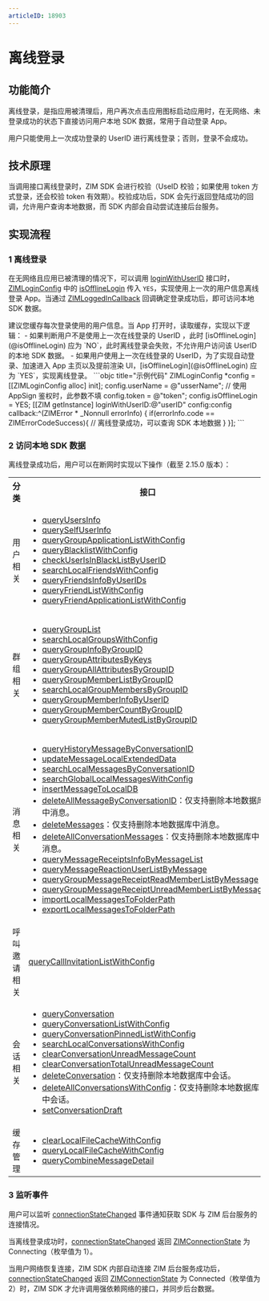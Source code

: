 ```yaml
---
articleID: 18903
---
```


# 离线登录

## 功能简介

离线登录，是指应用被清理后，用户再次点击应用图标启动应用时，在无网络、未登录成功的状态下直接访问用户本地 SDK 数据，常用于自动登录 App。

<Note title="说明">

用户只能使用上一次成功登录的 UserID 进行离线登录；否则，登录不会成功。
</Note>

## 技术原理

当调用接口离线登录时，ZIM SDK 会进行校验（UseID 校验；如果使用 token 方式登录，还会校验 token 有效期）。校验成功后，SDK 会先行返回登陆成功的回调，允许用户查询本地数据，而 SDK 内部会自动尝试连接后台服务。



## 实现流程

### 1 离线登录

在无网络且应用已被清理的情况下，可以调用 [loginWithUserID](https://doc-zh.zego.im/article/api?doc=zim_API~objective-c_ios~protocol~ZIM#login-with-user-id-config-callback-2) 接口时，[ZIMLoginConfig](@-ZIMLoginConfig) 中的 [isOfflineLogin](@isOfflineLogin) 传入 `YES`，实现使用上一次的用户信息离线登录 App。当通过 [ZIMLoggedInCallback](@ZIMLoggedInCallback) 回调确定登录成功后，即可访问本地 SDK 数据。 

<Note title="说明">
建议您缓存每次登录使用的用户信息。当 App 打开时，读取缓存，实现以下逻辑：
- 如果判断用户不是使用上一次在线登录的 UserID ，此时 [isOfflineLogin](@isOfflineLogin) 应为 `NO`，此时离线登录会失败，不允许用户访问该 UserID 的本地 SDK 数据。
- 如果用户使用上一次在线登录的 UserID，为了实现自动登录、加速进入 App 主页以及提前渲染 UI，[isOfflineLogin](@isOfflineLogin) 应为 `YES`，实现离线登录。
</Note>



<CodeGroup>
```objc title="示例代码"
ZIMLoginConfig *config = [[ZIMLoginConfig alloc] init];
config.userName = @"usserName";
// 使用 AppSign 鉴权时，此参数不填
config.token = @"token";
config.isOfflineLogin = YES;
[[ZIM getInstance] loginWithUserID:@"userID" config:config callback:^(ZIMError * _Nonnull errorInfo) {
    if(errorInfo.code == ZIMErrorCodeSuccess){
        // 离线登录成功，可以查询 SDK 本地数据
    }
}];
```
</CodeGroup>



### 2 访问本地 SDK 数据

离线登录成功后，用户可以在断网时实现以下操作（截至 2.15.0 版本）：

<table>
<tbody><tr>
<th>分类</th>
<th>接口</th>
</tr>
<tr>
<td>用户相关</td>
<td><ul>
<li><a href="https://doc-zh.zego.im/article/api?doc=zim_API~objective-c_ios~protocol~ZIM#query-users-info-user-i-ds-config-callback" target="_blank" referer="noopener">queryUsersInfo</a></li>
<li><a href="https://doc-zh.zego.im/article/api?doc=zim_API~objective-c_ios~protocol~ZIM#query-self-user-info-callback" target="_blank" referer="noopener">querySelfUserInfo</a></li>
<li><a href="https://doc-zh.zego.im/article/api?doc=zim_API~objective-c_ios~protocol~ZIM#query-group-application-list-with-config-callback" target="_blank" referer="noopener">queryGroupApplicationListWithConfig</a></li>
<li><a href="https://doc-zh.zego.im/article/api?doc=zim_API~objective-c_ios~protocol~ZIM#query-blacklist-with-config-config-callback">queryBlacklistWithConfig</a></li>
<li><a href="https://doc-zh.zego.im/article/api?doc=zim_API~objective-c_ios~protocol~ZIM#check-user-is-in-black-list-by-user-id-user-id-callback">checkUserIsInBlackListByUserID</a></li>
<li><a href="https://doc-zh.zego.im/article/api?doc=zim_API~objective-c_ios~protocol~ZIM#search-local-friends-with-config-config-callback">searchLocalFriendsWithConfig</a></li>
<li><a href="https://doc-zh.zego.im/article/api?doc=zim_API~objective-c_ios~protocol~ZIM#query-friends-info-by-user-i-ds-user-i-ds-callback">queryFriendsInfoByUserIDs</a></li>
<li><a href="https://doc-zh.zego.im/article/api?doc=zim_API~objective-c_ios~protocol~ZIM#query-friend-list-with-config-config-callback">queryFriendListWithConfig</a></li>
<li><a href="https://doc-zh.zego.im/article/api?doc=zim_API~objective-c_ios~protocol~ZIM#query-friend-application-list-with-config-config-callback">queryFriendApplicationListWithConfig</a></li>
</ul></td>
</tr>
<tr>
<td>群组相关</td>
<td><ul>
<li><a href="https://doc-zh.zego.im/article/api?doc=zim_API~objective-c_ios~protocol~ZIM#query-group-list" target="_blank" referer="noopener">queryGroupList</a></li>
<li><a href="https://doc-zh.zego.im/article/api?doc=zim_API~objective-c_ios~protocol~ZIM#search-local-group-members-by-group-id-group-id-config-callback" target="_blank" referer="noopener">searchLocalGroupsWithConfig</a></li>
<li><a href="https://doc-zh.zego.im/article/api?doc=zim_API~objective-c_ios~protocol~ZIM#query-group-info-by-group-id-callback" target="_blank" referer="noopener">queryGroupInfoByGroupID</a></li>
<li><a href="https://doc-zh.zego.im/article/api?doc=zim_API~objective-c_ios~protocol~ZIM#query-group-attributes-by-keys-group-id-callback" target="_blank" referer="noopener">queryGroupAttributesByKeys</a></li>
<li><a href="https://doc-zh.zego.im/article/api?doc=zim_API~objective-c_ios~protocol~ZIM#query-group-all-attributes-by-group-id-callback" target="_blank" referer="noopener">queryGroupAllAttributesByGroupID</a></li>
<li><a href="https://doc-zh.zego.im/article/api?doc=zim_API~objective-c_ios~protocol~ZIM#query-group-member-list-by-group-id-config-callback" target="_blank" referer="noopener">queryGroupMemberListByGroupID</a></li>
<li><a href="https://doc-zh.zego.im/article/api?doc=zim_API~objective-c_ios~protocol~ZIM#search-local-group-members-by-group-id-group-id-config-callback" target="_blank" referer="noopener">searchLocalGroupMembersByGroupID</a></li>
<li><a href="https://doc-zh.zego.im/article/api?doc=zim_API~objective-c_ios~protocol~ZIM#query-group-member-info-by-user-id-group-id-callback" target="_blank" referer="noopener">queryGroupMemberInfoByUserID</a></li>
<li><a href="https://doc-zh.zego.im/article/api?doc=zim_API~objective-c_ios~protocol~ZIM#query-group-member-count-by-group-id-group-id-callback" target="_blank" referer="noopener">queryGroupMemberCountByGroupID</a></li>
<li><a href="https://doc-zh.zego.im/article/api?doc=zim_API~objective-c_ios~protocol~ZIM#query-group-member-muted-list-by-group-id-config-callback" target="_blank" referer="noopener">queryGroupMemberMutedListByGroupID</a></li>
</ul></td>
</tr>
<tr>
<td>消息相关</td>
<td><ul>
<li><a href="https://doc-zh.zego.im/article/api?doc=zim_API~objective-c_ios~protocol~ZIM#query-history-message-by-conversation-id-conversation-type-config-callback" target="_blank" referer="noopener">queryHistoryMessageByConversationID</a></li>
<li><a href="https://doc-zh.zego.im/article/api?doc=zim_API~objective-c_ios~protocol~ZIM#update-message-local-extended-data-local-extended-data-message-callback" target="_blank" referer="noopener">updateMessageLocalExtendedData</a></li>
<li><a href="https://doc-zh.zego.im/article/api?doc=zim_API~objective-c_ios~protocol~ZIM#search-local-messages-by-conversation-id-conversation-id-conversation-type-config-callback" target="_blank" referer="noopener">searchLocalMessagesByConversationID</a></li>
<li><a href="https://doc-zh.zego.im/article/api?doc=zim_API~objective-c_ios~protocol~ZIM#search-global-local-messages-with-config-config-callback" target="_blank" referer="noopener">searchGlobalLocalMessagesWithConfig</a></li>
<li><a href="https://doc-zh.zego.im/article/api?doc=zim_API~objective-c_ios~protocol~ZIM#insert-message-to-local-db-message-conversation-id-conversation-type-sender-user-id-callback" target="_blank" referer="noopener">insertMessageToLocalDB</a></li>
<li><a href="https://doc-zh.zego.im/article/api?doc=zim_API~objective-c_ios~protocol~ZIM#delete-all-message-by-conversation-id-conversation-id-conversation-type-config-callback" target="_blank" referer="noopener">deleteAllMessageByConversationID</a>：仅支持删除本地数据库中消息。</li>
<li><a href="https://doc-zh.zego.im/article/api?doc=zim_API~objective-c_ios~protocol~ZIM#delete-messages-message-list-conversation-id-conversation-type-config-callback" target="_blank" referer="noopener">deleteMessages</a>：仅支持删除本地数据库中消息。</li><li><a href="https://doc-zh.zego.im/article/api?doc=zim_API~objective-c_ios~protocol~ZIM#delete-all-conversation-messages-with-config-config-callback" target="_blank" referer="noopener">deleteAllConversationMessages</a>：仅支持删除本地数据库中消息。</li>
<li><a href="https://doc-zh.zego.im/article/api?doc=zim_API~objective-c_ios~protocol~ZIM#query-message-receipts-info-by-message-list-message-list-conversation-id-conversation-type-callback" target="_blank" referer="noopener">queryMessageReceiptsInfoByMessageList</a></li>
<li><a href="https://doc-zh.zego.im/article/api?doc=zim_API~objective-c_ios~protocol~ZIM#query-message-reaction-user-list-by-message-message-config-callback" target="_blank" referer="noopener">queryMessageReactionUserListByMessage</a></li>
<li><a href="https://doc-zh.zego.im/article/api?doc=zim_API~objective-c_ios~protocol~ZIM#query-group-message-receipt-read-member-list-by-message-message-group-id-config-callback" target="_blank" referer="noopener">queryGroupMessageReceiptReadMemberListByMessage</a></li><li><a href="https://doc-zh.zego.im/article/api?doc=zim_API~objective-c_ios~protocol~ZIM#query-group-message-receipt-unread-member-list-by-message-message-group-id-config-callback" target="_blank" referer="noopener">queryGroupMessageReceiptUnreadMemberListByMessage</a></li>
<li><a href="https://doc-zh.zego.im/article/api?doc=zim_API~objective-c_ios~protocol~ZIM#import-local-messages-to-folder-path-folder-path-config-progress-callback" target="_blank" referer="noopener">importLocalMessagesToFolderPath</a></li>
<li><a href="https://doc-zh.zego.im/article/api?doc=zim_API~objective-c_ios~protocol~ZIM#export-local-messages-to-folder-path-folder-path-config-progress-callback" target="_blank" referer="noopener">exportLocalMessagesToFolderPath</a></li>
</ul></td>
</tr>
<tr>
<td>呼叫邀请相关</td>
<td><a href="https://doc-zh.zego.im/article/api?doc=zim_API~objective-c_ios~protocol~ZIM#query-call-invitation-list-with-config-callback" target="_blank" referer="noopener">queryCallInvitationListWithConfig</a></td>
</tr>
<tr>
<td>会话相关</td>
<td><ul>
<li><a href="https://doc-zh.zego.im/article/api?doc=zim_API~objective-c_ios~protocol~ZIM#query-conversation-conversation-id-conversation-type-callback" target="_blank" referer="noopener">queryConversation</a></li>
<li><a href="https://doc-zh.zego.im/article/api?doc=zim_API~objective-c_ios~protocol~ZIM#query-conversation-list-with-config-callback" target="_blank" referer="noopener">queryConversationListWithConfig</a></li>
<li><a href="https://doc-zh.zego.im/article/api?doc=zim_API~objective-c_ios~protocol~ZIM#query-conversation-list-with-config-callback" target="_blank" referer="noopener">queryConversationPinnedListWithConfig</a></li>
<li><a href="https://doc-zh.zego.im/article/api?doc=zim_API~objective-c_ios~protocol~ZIM#search-local-conversations-with-config-config-callback" target="_blank" referer="noopener">searchLocalConversationsWithConfig</a></li>
<li><a href="https://doc-zh.zego.im/article/api?doc=zim_API~objective-c_ios~protocol~ZIM#clear-conversation-unread-message-count-conversation-type-config-callback" target="_blank" referer="noopener">clearConversationUnreadMessageCount</a></li>
<li><a href="https://doc-zh.zego.im/article/api?doc=zim_API~objective-c_ios~protocol~ZIM#clear-conversation-total-unread-message-count-callback" target="_blank" referer="noopener">clearConversationTotalUnreadMessageCount</a></li>
<li><a href="https://doc-zh.zego.im/article/api?doc=zim_API~objective-c_ios~protocol~ZIM#delete-conversation-conversation-type-config-callback" target="_blank" referer="noopener">deleteConversation</a>：仅支持删除本地数据库中会话。</li>
<li><a href="https://doc-zh.zego.im/article/api?doc=zim_API~objective-c_ios~protocol~ZIM#delete-all-conversations-with-config-config-callback" target="_blank" referer="noopener">deleteAllConversationsWithConfig</a>：仅支持删除本地数据库中会话。</li>
<li><a href="https://doc-zh.zego.im/article/api?doc=zim_API~objective-c_ios~protocol~ZIM#set-conversation-draft-draft-conversation-id-conversation-type-callback" target="_blank" referer="noopener">setConversationDraft</a></li>
</ul></td>
</tr>
<tr>
<td>缓存管理</td>
<td><ul>
<li><a href="https://doc-zh.zego.im/article/api?doc=zim_API~objective-c_ios~protocol~ZIM#clear-local-file-cache-with-config-config-callback" target="_blank" referer="noopener">clearLocalFileCacheWithConfig</a></li>
<li><a href="https://doc-zh.zego.im/article/api?doc=zim_API~objective-c_ios~protocol~ZIM#query-local-file-cache-with-config-config-callback" target="_blank" referer="noopener">queryLocalFileCacheWithConfig</a></li><li><a href="https://doc-zh.zego.im/article/api?doc=zim_API~java_android~class~ZIM#query-combine-message-detail">queryCombineMessageDetail</a></li>
</ul></td>
</tr>
</tbody>
</table>

### 3 监听事件

用户可以监听 [connectionStateChanged](https://doc-zh.zego.im/article/api?doc=zim_API~objective-c_ios~protocol~ZIMEventHandler#zim-connection-state-changed-event-extended-data) 事件通知获取 SDK 与 ZIM 后台服务的连接情况。

当离线登录成功时，[connectionStateChanged](https://doc-zh.zego.im/article/api?doc=zim_API~objective-c_ios~protocol~ZIMEventHandler#zim-connection-state-changed-event-extended-data) 返回 [ZIMConnectionState](https://doc-zh.zego.im/article/api?doc=zim_API~objectivec_ios~enum~ZIMConnectionState) 为 Connecting（枚举值为 1）。

当用户网络恢复连接，ZIM SDK 内部自动连接 ZIM 后台服务成功后，[connectionStateChanged](https://doc-zh.zego.im/article/api?doc=zim_API~objective-c_ios~protocol~ZIMEventHandler#zim-connection-state-changed-event-extended-data) 返回 [ZIMConnectionState](https://doc-zh.zego.im/article/api?doc=zim_API~objectivec_ios~enum~ZIMConnectionState) 为 Connected（枚举值为 2）时，ZIM SDK 才允许调用强依赖网络的接口，并同步后台数据。